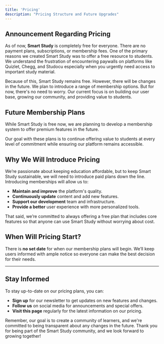```yaml
---
title: 'Pricing'
description: "Pricing Structure and Future Upgrades"
---
```


## Announcement Regarding Pricing

As of now, **Smart Study** is completely free for everyone. There are no payment plans, subscriptions, or membership fees. One of the primary reasons we created Smart Study was to offer a free resource to students. We understand the frustration of encountering paywalls on platforms like Quizlet, Chegg, and Studocu especially when you urgently need access to important study material.

Because of this, Smart Study remains free. However, there will be changes in the future. We plan to introduce a range of membership options. But for now, there's no need to worry. Our current focus is on building our user base, growing our community, and providing value to students.

## Future Membership Plans

While Smart Study is free now, we are planning to develop a membership system to offer premium features in the future. 

Our goal with these plans is to continue offering value to students at every level of commitment while ensuring our platform remains accessible. 

## Why We Will Introduce Pricing

We’re passionate about keeping education affordable, but to keep Smart Study sustainable, we will need to introduce paid plans down the line. Introducing memberships will allow us to:

- **Maintain and improve** the platform's quality.
- **Continuously update** content and add new features.
- **Support our development** team and infrastructure.
- **Provide a better** user experience with more personalized tools.

That said, we’re committed to always offering a free plan that includes core features so that anyone can use Smart Study without worrying about cost.

## When Will Pricing Start?

There is **no set date** for when our membership plans will begin. We’ll keep users informed with ample notice so everyone can make the best decision for their needs.

---

## Stay Informed

To stay up-to-date on our pricing plans, you can:

- **Sign up** for our newsletter to get updates on new features and changes.
- **Follow us** on social media for announcements and special offers.
- **Visit this page** regularly for the latest information on our pricing.

Remember, our goal is to create a community of learners, and we're committed to being transparent about any changes in the future. Thank you for being part of the Smart Study community, and we look forward to growing together!
